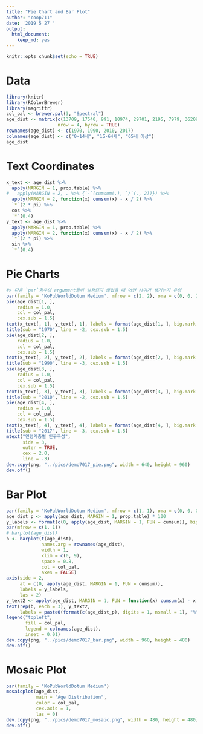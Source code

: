 ```yaml
---
title: "Pie Chart and Bar Plot"
author: "coop711"
date: '2019 5 27 '
output: 
  html_document: 
    keep_md: yes
---
```


```r
knitr::opts_chunk$set(echo = TRUE)
```

# Data

```r
library(knitr)
library(RColorBrewer)
library(magrittr)
col_pal <- brewer.pal(3, "Spectral")
age_dist <- matrix(c(13709, 17540, 991, 10974, 29701, 2195, 7979, 36209, 5366, 6724, 37572, 7066), 
                   nrow = 4, byrow = TRUE)
rownames(age_dist) <- c(1970, 1990, 2010, 2017)
colnames(age_dist) <- c("0-14세", "15-64세", "65세 이상")
age_dist
```

# Text Coordinates 

```r
x_text <- age_dist %>%
  apply(MARGIN = 1, prop.table) %>%
#   apply(MARGIN = 2, . %>% {`-`(cumsum(.), `/`(., 2))}) %>%
  apply(MARGIN = 2, function(x) cumsum(x) - x / 2) %>%
  `*`(2 * pi) %>%
  cos %>%
  `*`(0.4)
y_text <- age_dist %>%
  apply(MARGIN = 1, prop.table) %>%
  apply(MARGIN = 2, function(x) cumsum(x) - x / 2) %>%
  `*`(2 * pi) %>%
  sin %>%
  `*`(0.4)
```

# Pie Charts

```r
#> 다음 `par`함수의 argument들이 설정되지 않았을 때 어떤 차이가 생기는지 유의
par(family = "KoPubWorldDotum Medium", mfrow = c(2, 2), oma = c(0, 0, 2.0, 0))
pie(age_dist[1, ], 
    radius = 1.0, 
    col = col_pal, 
    cex.sub = 1.5)
text(x_text[, 1], y_text[, 1], labels = format(age_dist[1, ], big.mark = ","))
title(sub = "1970", line = -2, cex.sub = 1.5)
pie(age_dist[2, ], 
    radius = 1.0, 
    col = col_pal, 
    cex.sub = 1.5)
text(x_text[, 2], y_text[, 2], labels = format(age_dist[2, ], big.mark = ","))
title(sub = "1990", line = -3, cex.sub = 1.5)
pie(age_dist[3, ], 
    radius = 1.0, 
    col = col_pal, 
    cex.sub = 1.5)
text(x_text[, 3], y_text[, 3], labels = format(age_dist[3, ], big.mark = ","))
title(sub = "2010", line = -2, cex.sub = 1.5)
pie(age_dist[4, ], 
    radius = 1.0, 
    col = col_pal, 
    cex.sub = 1.5)
text(x_text[, 4], y_text[, 4], labels = format(age_dist[4, ], big.mark = ","))
title(sub = "2017", line = -3, cex.sub = 1.5)
mtext("연령계층별 인구구성", 
      side = 3, 
      outer = TRUE, 
      cex = 2.0, 
      line = -3)
dev.copy(png, "../pics/demo7017_pie.png", width = 640, height = 960)
dev.off()
```

# Bar Plot

```r
par(family = "KoPubWorldDotum Medium", mfrow = c(1, 1), oma = c(0, 0, 0, 0))
age_dist_p <- apply(age_dist, MARGIN = 1, prop.table) * 100
y_labels <- format(c(0, apply(age_dist, MARGIN = 1, FUN = cumsum)), big.mark = ",")
par(mfrow = c(1, 1))
# barplot(age_dist)
b <- barplot(t(age_dist), 
             names.arg = rownames(age_dist), 
             width = 1, 
             xlim = c(0, 9),
             space = 0.8,
             col = col_pal,
             axes = FALSE)
axis(side = 2, 
     at = c(0, apply(age_dist, MARGIN = 1, FUN = cumsum)), 
     labels = y_labels,
     las = 2)
y_text2 <- apply(age_dist, MARGIN = 1, FUN = function(x) cumsum(x) - x / 2)
text(rep(b, each = 3), y_text2, 
     labels = paste0(format(c(age_dist_p), digits = 1, nsmall = 1), "%"))
legend("topleft", 
       fill = col_pal, 
       legend = colnames(age_dist), 
       inset = 0.01)
dev.copy(png, "../pics/demo7017_bar.png", width = 960, height = 480)
dev.off()
```

# Mosaic Plot

```r
par(family = "KoPubWorldDotum Medium")
mosaicplot(age_dist, 
           main = "Age Distribution", 
           color = col_pal, 
           cex.axis = 1, 
           las = 0)
dev.copy(png, "../pics/demo7017_mosaic.png", width = 480, height = 480)
dev.off()
```
